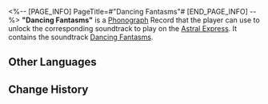 <%-- [PAGE_INFO]
PageTitle=#"Dancing Fantasms"#
[END_PAGE_INFO] --%>
{{Item Infobox
|id          = 210228
|image       = Item Dancing Fantasms.png
|type        = Disk
|invCategory = Valuables
|rarity      = 3
|effect      = 
|description = A record that can be played on the Express' phonograph. It might be a chance acquisition or a gift from someone else. All sorts of memories surge up when the music plays &mdash; the smiles, encounters, touches, and the excitement of battle. Maybe that is why people still collect records even as society rapidly advances.<br />The current record contains the track, "Dancing Fantasms."
}}
{{Description|''I shall strike a melody, to which the troupe of phantoms shall dance.''}}
'''"Dancing Fantasms"''' is a [[Phonograph]] Record that the player can use to unlock the corresponding soundtrack to play on the [[Astral Express]]. It contains the soundtrack [[Dancing Fantasms]].

==Other Languages==
{{Other Languages
|en   = "Dancing Fantasms"
|zhs  = 《百鬼率舞》
|zht  = 《百鬼率舞》
|ja   = 『百鬼乱舞』
|ko   = ≪춤추는 귀신들≫
|es   = Fantasmas danzantes
|fr   = «&nbsp;Dancing Fantasms&nbsp;»
|ru   = Dancing Fantasms
|th   = Dancing Fantasms
|vi   = Vũ Điệu Của Quỷ
|de   = „Tanzende Fantasmen“
|id   = "Dancing Fantasms"
|pt   = "Dancing Fantasms"
}}

==Change History==
{{Change History|1.5}}